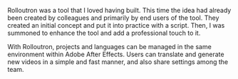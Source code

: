 
<PostHeader
    title='A Tool for Bulk Video Translation'
    projectName='Rolloutron'
    imageName='rolloutron/preview-image.png'
    date='2020'
    order='4'
    stack='(Javascript, ExtendScript, Adobe After Effects, PostgreSQL, Node.js, Express)'
/>

Rolloutron was a tool that I loved having built. This time the idea had already been created by colleagues and primarily by end users of the tool. They created an initial concept and put it into practice with a script. Then, I was summoned to enhance the tool and add a professional touch to it.

With Rolloutron, projects and languages can be managed in the same environment within Adobe After Effects.
Users can translate and generate new videos in a simple and fast manner, and also share settings among the team.

<div class='blogGallery'>
    <Media src='/work/rolloutron/home-page.png' />
    <Media src='/work/rolloutron/rolloutron-presentation.mp4' />
</div>
